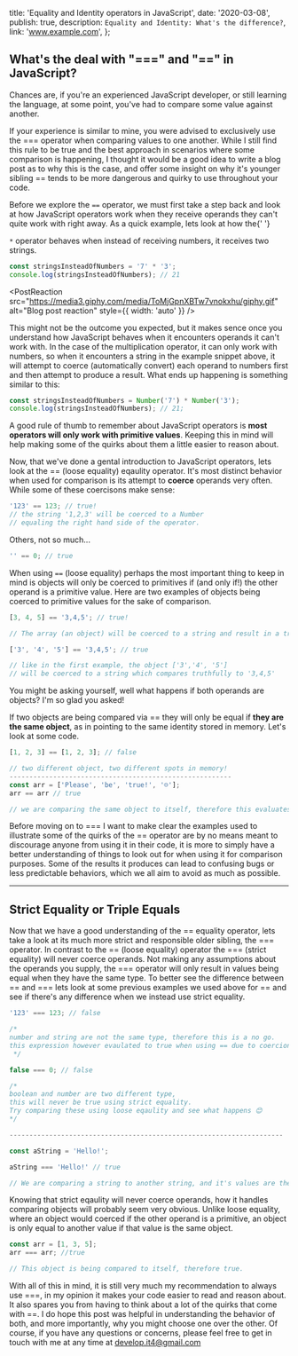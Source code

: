   title: 'Equality and Identity operators in JavaScript',
  date: '2020-03-08',
  publish: true,
  description: `Equality and Identity: What's the difference?`,
  link: 'www.example.com',
};

## What's the deal with "===" and "==" in JavaScript?

Chances are, if you're an experienced JavaScript developer, or still learning
the language, at some point, you've had to compare some value against another.

If your experience is similar to mine, you were advised to exclusively use the === operator when comparing values to one another. While I still find this rule to be true and the best approach in scenarios where some comparison is happening, I thought it would be a good idea to write a blog post as to why this is the case, and offer some insight on why it's younger sibling == tends to be more dangerous and quirky to use throughout your code.

Before we explore the <code>==</code> operator, we must first take a step back
and look at how JavaScript operators work when they receive operands they
can't quite work with right away. As a quick example, lets look at how the{' '}

<code>*</code> operator behaves when instead of receiving numbers, it receives two
strings.

```javascript
const stringsInsteadOfNumbers = '7' * '3';
console.log(stringsInsteadOfNumbers); // 21
```

<PostReaction
  src="https://media3.giphy.com/media/ToMjGpnXBTw7vnokxhu/giphy.gif"
  alt="Blog post reaction"
  style={{ width: 'auto' }}
/>

This might not be the outcome you expected, but it makes sence once you understand how JavaScript behaves when it encounters operands it can't work with. In the case of the multiplication operator, it can only work with numbers, so when it encounters a string in the example snippet above, it will attempt to coerce (automatically convert) each operand to numbers first and then attempt to produce a result. What ends up happening is something similar to this:

```js
const stringsInsteadOfNumbers = Number('7') * Number('3');
console.log(stringsInsteadOfNumbers); // 21;
```

A good rule of thumb to remember about JavaScript operators is **most operators will only work with primitive values**. Keeping this in mind will help making some of the quirks about them a little easier to reason about.

Now, that we've done a gental introduction to JavaScript operators, lets look
at the == (loose equality) eqaulity operator. It's most distinct behavior when
used for comparison is its attempt to <strong>coerce</strong> operands very often. While
some of these coercisons make sense:

```js
'123' == 123; // true!
// the string '1,2,3' will be coerced to a Number
// equaling the right hand side of the operator.
```

Others, not so much...

```js
'' == 0; // true
```

When using <code>==</code> (loose equality) perhaps the most important thing to keep in mind is objects will only
be coerced to primitives if (and only if!) the other operand is a primitive value. Here are two examples of objects being
coerced to primitive values for the sake of comparison.

```js
[3, 4, 5] == '3,4,5'; // true!

// The array (an object) will be coerced to a string and result in a true comparison

['3', '4', '5'] == '3,4,5'; // true

// like in the first example, the object ['3','4', '5']
// will be coerced to a string which compares truthfully to '3,4,5'
```

You might be asking yourself, well what happens if both operands are objects? I'm so glad you asked!

If two objects are being compared via == they will only be equal if **they are the same object**, as in pointing to the same identity stored in memory. Let's look at some code.

```js
[1, 2, 3] == [1, 2, 3]; // false

// two different object, two different spots in memory!
--------------------------------------------------------
const arr = ['Please', 'be', 'true!', '☹'];
arr == arr // true

// we are comparing the same object to itself, therefore this evaluates to true
```

Before moving on to === I want to make clear the examples used to illustrate some of the quirks of the == operator are by no means meant to discourage anyone from using it in their code, it is more to simply have a better understanding of things to look out for when using it for comparison purposes. Some of the results it produces can lead to confusing bugs or less predictable behaviors, which we all aim to avoid as much as possible.

---

## Strict Equality or Triple Equals

Now that we have a good understanding of the == equality operator, lets take a look at its much more strict and responsible older sibling, the === operator. In contrast to the == (loose equality) operator the === (strict equality) will never coerce operands. Not making any assumptions about the operands you supply, the === operator will only result in values being equal when they have the same type. To better see the difference between == and === lets look at some previous examples we used above for == and see if there's any difference when we instead use strict equality.

```js
'123' === 123; // false

/*
number and string are not the same type, therefore this is a no go.
this expression however evaulated to true when using == due to coercion.
 */

false === 0; // false

/*
boolean and number are two different type,
this will never be true using strict equality.
Try comparing these using loose eqaulity and see what happens 😊
*/

---------------------------------------------------------------------

const aString = 'Hello!';

aString === 'Hello!' // true

// We are comparing a string to another string, and it's values are the same.
```

Knowing that strict eqaulity will never coerce operands, how it handles comparing objects will probably seem very obvious. Unlike loose equality, where an object would coerced if the other operand is a primitive, an object is only equal to another value if that value is the same object.

```js
const arr = [1, 3, 5];
arr === arr; //true

// This object is being compared to itself, therefore true.
```

With all of this in mind, it is still very much my recommendation to always
use ===, in my opinion it makes your code easier to read and reason about. It
also spares you from having to think about a lot of the quirks that come with
==. I do hope this post was helpful in understanding the behavior of both, and
more importantly, why you might choose one over the other. Of course, if you
have any questions or concerns, please feel free to get in touch with me at
any time at <a href="mailto:develop.it4@gmail.com">develop.it4@gmail.com</a>

